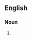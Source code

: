 ==English==

===Noun===
{{head|en|noun plural form|head=[[cold]] [[cream]]s}}

# {{plural of|cold cream|lang=en}}